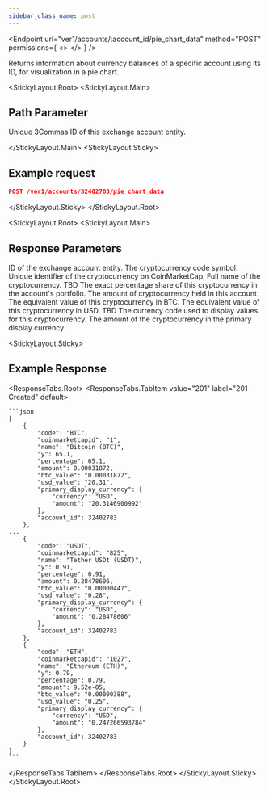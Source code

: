 ```yaml
---
sidebar_class_name: post
---
```


<Endpoint
  url="ver1/accounts/:account_id/pie_chart_data"
  method="POST"
  permissions={
    <>
      <Permission title="Permission" description="ACCOUNTS_READ" />
      <Permission title="Security" description="SIGNED" />
    </>
  }
/>

Returns information about currency balances of a specific account using its ID, for visualization in a pie chart.

<StickyLayout.Root>
<StickyLayout.Main>

## Path Parameter 

<ApiParam name='account_id' type='integer' id="account_id" required>
    Unique 3Commas ID of this exchange account entity.
</ApiParam>

</StickyLayout.Main>
<StickyLayout.Sticky>

## Example request

```json
POST /ver1/accounts/32402783/pie_chart_data
```
</StickyLayout.Sticky>
</StickyLayout.Root>

<StickyLayout.Root>
<StickyLayout.Main>

## Response Parameters

<CollapsibleApiParam name='account_id' type='integer' id="account_id">
ID of the exchange account entity.
</CollapsibleApiParam>

<CollapsibleApiParam name='code' type='string' id="code">
The cryptocurrency code symbol.
</CollapsibleApiParam>

<CollapsibleApiParam name='coinmarketcapid' type='string' id="coinmarketcapid">
Unique identifier of the cryptocurrency on CoinMarketCap.
</CollapsibleApiParam>

<CollapsibleApiParam name='name' type='string' id="name">
Full name of the cryptocurrency.
</CollapsibleApiParam>

<CollapsibleApiParam name='y' type='string' id="y">
TBD
</CollapsibleApiParam>

<CollapsibleApiParam name='percentage' type='string' id="percentage">
The exact percentage share of this cryptocurrency in the account's portfolio.
</CollapsibleApiParam>

<CollapsibleApiParam name='amount' type='string' id="amount">
The amount of cryptocurrency held in this account.
</CollapsibleApiParam>

<CollapsibleApiParam name='btc_value' type='string' id="btc_value">
The equivalent value of this cryptocurrency in BTC.
</CollapsibleApiParam>

<CollapsibleApiParam name='usd_value' type='string' id="usd_value">
The equivalent value of this cryptocurrency in USD.
</CollapsibleApiParam>

<CollapsibleApiParam name='primary_display_currency' type='object' id="primary_display_currency">
   TBD
    <CollapsibleNestedParams>
      <ApiParam name='currency' type="string" id="currency">
           The currency code used to display values for this cryptocurrency.
      </ApiParam> 
      <ApiParam name='amount' type="string" id="amount">
           The amount of the cryptocurrency in the primary display currency.
      </ApiParam>   
   </CollapsibleNestedParams>
</CollapsibleApiParam>
</StickyLayout.Main>

<StickyLayout.Sticky>

## Example Response

<ResponseTabs.Root>
<ResponseTabs.TabItem value="201" label="201 Created" default>

    ```json
    [
        {
            "code": "BTC",
            "coinmarketcapid": "1",
            "name": "Bitcoin (BTC)",
            "y": 65.1,
            "percentage": 65.1,
            "amount": 0.00031872,
            "btc_value": "0.00031872",
            "usd_value": "20.31",
            "primary_display_currency": {
                "currency": "USD",
                "amount": "20.3146900992"
            },
            "account_id": 32402783
        },
    ...
        {
            "code": "USDT",
            "coinmarketcapid": "825",
            "name": "Tether USDt (USDT)",
            "y": 0.91,
            "percentage": 0.91,
            "amount": 0.28478606,
            "btc_value": "0.00000447",
            "usd_value": "0.28",
            "primary_display_currency": {
                "currency": "USD",
                "amount": "0.28478606"
            },
            "account_id": 32402783
        },
        {
            "code": "ETH",
            "coinmarketcapid": "1027",
            "name": "Ethereum (ETH)",
            "y": 0.79,
            "percentage": 0.79,
            "amount": 9.52e-05,
            "btc_value": "0.00000388",
            "usd_value": "0.25",
            "primary_display_currency": {
                "currency": "USD",
                "amount": "0.247266593784"
            },
            "account_id": 32402783
        }
    ]
    ```
</ResponseTabs.TabItem>
</ResponseTabs.Root>
</StickyLayout.Sticky>
</StickyLayout.Root>
